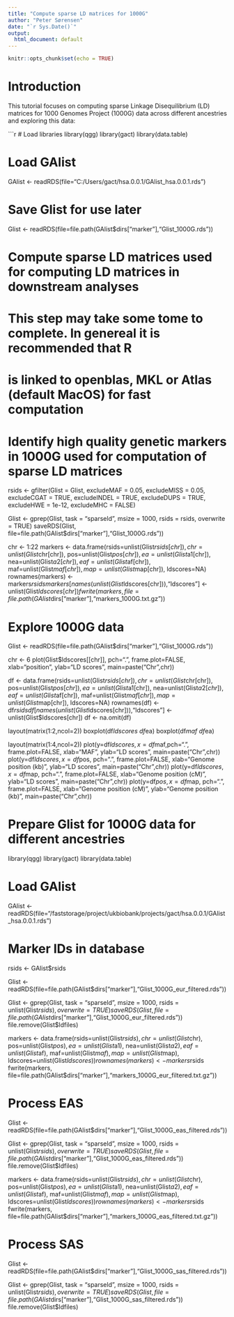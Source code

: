 ```yaml
---
title: "Compute sparse LD matrices for 1000G"
author: "Peter Sørensen"
date: "`r Sys.Date()`"
output:
  html_document: default
---
```


```r
knitr::opts_chunk$set(echo = TRUE)
```

# Introduction
This tutorial focuses on computing sparse Linkage Disequilibrium (LD) matrices for 1000 Genomes Project (1000G) data across different ancestries and exploring this data:   


```r
# Load libraries
library(qgg)
library(gact)
library(data.table)

# Load GAlist
GAlist <- readRDS(file="C:/Users/gact/hsa.0.0.1/GAlist_hsa.0.0.1.rds")

# Save Glist for use later
Glist <- readRDS(file=file.path(GAlist$dirs["marker"],"Glist_1000G.rds"))


################################################################################
# Compute sparse LD matrices used for computing LD matrices in downstream analyses
################################################################################
# This step may take some tome to complete. In genereal it is recommended that R
# is linked to openblas, MKL or Atlas (default MacOS) for fast computation

# Identify high quality genetic markers in 1000G used for computation of sparse LD matrices
rsids <- gfilter(Glist = Glist,
                 excludeMAF = 0.05,
                 excludeMISS = 0.05,
                 excludeCGAT = TRUE,
                 excludeINDEL = TRUE,
                 excludeDUPS = TRUE,
                 excludeHWE = 1e-12,
                 excludeMHC = FALSE)

Glist <- gprep(Glist, task = "sparseld", msize = 1000, rsids = rsids, overwrite = TRUE)
saveRDS(Glist, file=file.path(GAlist$dirs["marker"],"Glist_1000G.rds"))

chr <- 1:22
markers <- data.frame(rsids=unlist(Glist$rsids[chr]),
                  chr=unlist(Glist$chr[chr]),
                  pos=unlist(Glist$pos[chr]),
                  ea=unlist(Glist$a1[chr]),
                  nea=unlist(Glist$a2[chr]),
                  eaf=unlist(Glist$af[chr]),
                  maf=unlist(Glist$maf[chr]),
                  map=unlist(Glist$map[chr]),
                  ldscores=NA)
rownames(markers) <- markers$rsids
markers[names(unlist(Glist$ldscores[chr])),"ldscores"] <- unlist(Glist$ldscores[chr])
fwrite(markers, file=file.path(GAlist$dirs["marker"],"markers_1000G.txt.gz"))


################################################################################
# Explore 1000G data
################################################################################

 Glist <- readRDS(file=file.path(GAlist$dirs["marker"],"Glist_1000G.rds"))

 chr <- 6
 plot(Glist$ldscores[[chr]], pch=".", frame.plot=FALSE,
      xlab="position", ylab="LD scores", main=paste("Chr",chr))

 df <- data.frame(rsids=unlist(Glist$rsids[chr]),
                  chr=unlist(Glist$chr[chr]),
                  pos=unlist(Glist$pos[chr]),
                  ea=unlist(Glist$a1[chr]),
                  nea=unlist(Glist$a2[chr]),
                  eaf=unlist(Glist$af[chr]),
                  maf=unlist(Glist$maf[chr]),
                  map=unlist(Glist$map[chr]),
                  ldscores=NA)
 rownames(df) <- df$rsids
 df[names(unlist(Glist$ldscores[chr])),"ldscores"] <- unlist(Glist$ldscores[chr])
 df <- na.omit(df)

 layout(matrix(1:2,ncol=2))
 boxplot(df$ldscores~df$ea)
 boxplot(df$maf~df$ea)

 layout(matrix(1:4,ncol=2))
 plot(y=df$ldscores,x=df$maf,pch=".", frame.plot=FALSE,
      xlab="MAF", ylab="LD scores", main=paste("Chr",chr))
 plot(y=df$ldscores,x=df$pos, pch=".", frame.plot=FALSE,
      xlab="Genome position (kb)", ylab="LD scores", main=paste("Chr",chr))
 plot(y=df$ldscores,x=df$map, pch=".", frame.plot=FALSE,
      xlab="Genome position (cM)", ylab="LD scores", main=paste("Chr",chr))
 plot(y=df$pos,x=df$map, pch=".", frame.plot=FALSE,
      xlab="Genome position (cM)", ylab="Genome position (kb)", main=paste("Chr",chr))



################################################################################
# Prepare Glist for 1000G data for different ancestries
################################################################################

library(qgg)
library(gact)
library(data.table)

# Load GAlist
GAlist <- readRDS(file="/faststorage/project/ukbiobank/projects/gact/hsa.0.0.1/GAlist_hsa.0.0.1.rds")

# Marker IDs in database
rsids <- GAlist$rsids

Glist <- readRDS(file=file.path(GAlist$dirs["marker"],"Glist_1000G_eur_filtered.rds"))

Glist <- gprep(Glist, task = "sparseld", msize = 1000, rsids = unlist(Glist$rsids), overwrite = TRUE)
saveRDS(Glist, file=file.path(GAlist$dirs["marker"],"Glist_1000G_eur_filtered.rds"))
file.remove(Glist$ldfiles)

markers <- data.frame(rsids=unlist(Glist$rsids),
                      chr=unlist(Glist$chr),
                      pos=unlist(Glist$pos),
                      ea=unlist(Glist$a1),
                      nea=unlist(Glist$a2),
                      eaf=unlist(Glist$af),
                      maf=unlist(Glist$maf),
                      map=unlist(Glist$map),
                      ldscores=unlist(Glist$ldscores))
rownames(markers) <- markers$rsids
fwrite(markers, file=file.path(GAlist$dirs["marker"],"markers_1000G_eur_filtered.txt.gz"))



#####################################
# Process EAS
#####################################

Glist <- readRDS(file=file.path(GAlist$dirs["marker"],"Glist_1000G_eas_filtered.rds"))

Glist <- gprep(Glist, task = "sparseld", msize = 1000, rsids = unlist(Glist$rsids), overwrite = TRUE)
saveRDS(Glist, file=file.path(GAlist$dirs["marker"],"Glist_1000G_eas_filtered.rds"))
file.remove(Glist$ldfiles)

markers <- data.frame(rsids=unlist(Glist$rsids),
                      chr=unlist(Glist$chr),
                      pos=unlist(Glist$pos),
                      ea=unlist(Glist$a1),
                      nea=unlist(Glist$a2),
                      eaf=unlist(Glist$af),
                      maf=unlist(Glist$maf),
                      map=unlist(Glist$map),
                      ldscores=unlist(Glist$ldscores))
rownames(markers) <- markers$rsids
fwrite(markers, file=file.path(GAlist$dirs["marker"],"markers_1000G_eas_filtered.txt.gz"))

#####################################
# Process SAS
#####################################

Glist <- readRDS(file=file.path(GAlist$dirs["marker"],"Glist_1000G_sas_filtered.rds"))

Glist <- gprep(Glist, task = "sparseld", msize = 1000, rsids = unlist(Glist$rsids), overwrite = TRUE)
saveRDS(Glist, file=file.path(GAlist$dirs["marker"],"Glist_1000G_sas_filtered.rds"))
file.remove(Glist$ldfiles)











